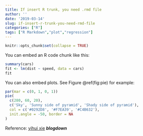 ```yaml
---
title: If insert R trunk, you need .rmd file
author: ''
date: '2019-03-14'
slug: if-insert-r-trunk-you-need-rmd-file
categories: ["R"]
tags: ["R Markdown","plot","regression"]
---
```


```r
knitr::opts_chunk$set(collapse = TRUE)
```


You can embed an R code chunk like this:

```r
summary(cars)
fit <- lm(dist ~ speed, data = cars)
fit
```


You can also embed plots. See Figure \@ref(fig:pie) for example:

```r
par(mar = c(0, 1, 0, 1))
pie(
  c(280, 60, 20),
  c('Sky', 'Sunny side of pyramid', 'Shady side of pyramid'),
  col = c('#0292D8', '#F7EA39', '#C4B632'),
  init.angle = -50, border = NA
)
```
Reference: [yihui xie](https://yihui.name/cn/) ***blogdown***
